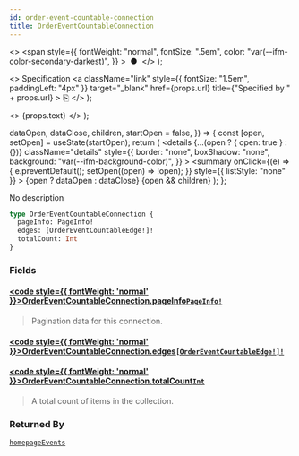 ```yaml
---
id: order-event-countable-connection
title: OrderEventCountableConnection
---
```


  <>
    <span
      style={{
        fontWeight: "normal",
        fontSize: ".5em",
        color: "var(--ifm-color-secondary-darkest)",
      }}
    >
      &nbsp;●&nbsp;
    </span>
  </>
);

  <>
    Specification
    <a
      className="link"
      style={{ fontSize: "1.5em", paddingLeft: "4px" }}
      target="\_blank"
      href={props.url}
      title={"Specified by " + props.url}
    >
      ⎘
    </a>
  </>
);

  <>
    <span className={props.class}>{props.text}</span>
  </>
);


  dataOpen,
  dataClose,
  children,
  startOpen = false,
}) => {
  const [open, setOpen] = useState(startOpen);
  return (
    <details
      {...(open ? { open: true } : {})}
      className="details"
      style={{
        border: "none",
        boxShadow: "none",
        background: "var(--ifm-background-color)",
      }}
    >
      <summary
        onClick={(e) => {
          e.preventDefault();
          setOpen((open) => !open);
        }}
        style={{ listStyle: "none" }}
      >
        {open ? dataOpen : dataClose}
      </summary>
      {open && children}
    </details>
  );
};

No description

```graphql
type OrderEventCountableConnection {
  pageInfo: PageInfo!
  edges: [OrderEventCountableEdge!]!
  totalCount: Int
}
```

### Fields

#### [<code style={{ fontWeight: 'normal' }}>OrderEventCountableConnection.<b>pageInfo</b></code>](#)<Bullet />[`PageInfo!`](../../../api-reference/miscellaneous/objects/page-info) <Badge class="badge badge--secondary" text="non-null"/> <Badge class="badge badge--secondary" text="object"/> <Badge class="badge badge--secondary" text="miscellaneous"/>

> Pagination data for this connection.

#### [<code style={{ fontWeight: 'normal' }}>OrderEventCountableConnection.<b>edges</b></code>](#)<Bullet />[`[OrderEventCountableEdge!]!`](../../../api-reference/orders/objects/order-event-countable-edge) <Badge class="badge badge--secondary" text="non-null"/> <Badge class="badge badge--secondary" text="object"/> <Badge class="badge badge--secondary" text="orders"/>

>

#### [<code style={{ fontWeight: 'normal' }}>OrderEventCountableConnection.<b>totalCount</b></code>](#)<Bullet />[`Int`](../../../api-reference/miscellaneous/scalars/int) <Badge class="badge badge--secondary" text="scalar"/> <Badge class="badge badge--secondary" text="miscellaneous"/>

> A total count of items in the collection.

### Returned By

[`homepageEvents`](../../../api-reference/orders/queries/homepage-events) <Badge class="badge badge--secondary" text="query"/>
